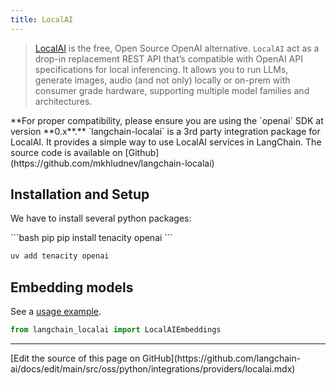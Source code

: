 ```yaml
---
title: LocalAI
---
```


>[LocalAI](https://localai.io/) is the free, Open Source OpenAI alternative.
> `LocalAI` act as a drop-in replacement REST API that’s compatible with OpenAI API
> specifications for local inferencing. It allows you to run LLMs, generate images,
> audio (and not only) locally or on-prem with consumer grade hardware,
> supporting multiple model families and architectures.

<Warning>
**For proper compatibility, please ensure you are using the `openai` SDK at version **0.x**.**
</Warning>

<Info>
`langchain-localai` is a 3rd party integration package for LocalAI. It provides a simple way to use LocalAI services in LangChain.
The source code is available on [Github](https://github.com/mkhludnev/langchain-localai)
</Info>

## Installation and Setup

We have to install several python packages:

<CodeGroup>
```bash pip
pip install tenacity openai
```

```bash uv
uv add tenacity openai
```
</CodeGroup>


## Embedding models

See a [usage example](/oss/python/integrations/text_embedding/localai).

```python
from langchain_localai import LocalAIEmbeddings
```

---

<Callout icon="pen-to-square" iconType="regular">
  [Edit the source of this page on GitHub](https://github.com/langchain-ai/docs/edit/main/src/oss/python/integrations/providers/localai.mdx)
</Callout>
